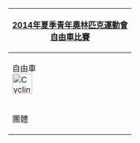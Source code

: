 {| class="infobox" style="padding:0.3em; margin-left:15px; border:1px solid #B8C7D9; background:#f5faff; text-align:left; font-size:90%; line-height:1.5em"
|- style="background:#cedff2; text-align:center;"
!colspan=5|[[2014年夏季青年奧林匹克運動會]]<br/>[[2014年夏季青年奧林匹克運動會自由車比賽|自由車比賽]]
|- style="background:#deeaf6; text-align:center;"
!colspan=5|自由車<br/>[[File:Cycling (road) pictogram.svg|40px]]
|-
|團體
|
|[[2014年夏季青年奧林匹克運動會自由車男子團體比賽|男子]]
|[[2014年夏季青年奧林匹克運動會自由車女子團體比賽|女子]] 
|[[2014年夏季青年奧林匹克運動會自由車混合團體接力比賽|混合]]
|}<noinclude>
[[Category:2014年夏季青年奧林匹克運動會比賽項目導航模板|{{PAGENAME}}]]
</noinclude>
